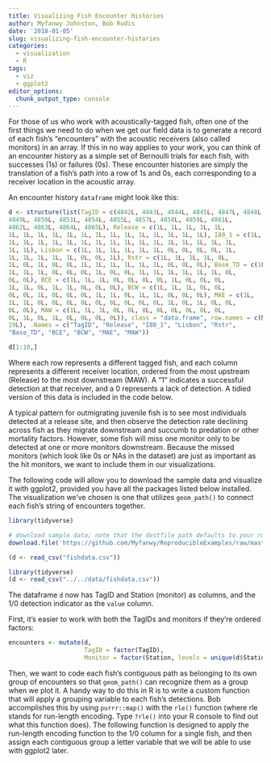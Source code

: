 ```yaml
---
title: Visualizing Fish Encounter Histories
author: Myfanwy Johnston, Bob Rudis
date: '2018-01-05'
slug: visualizing-fish-encounter-histories
categories:
  - visualization
  - R
tags:
  - viz
  - ggplot2
editor_options: 
  chunk_output_type: console
---
```


For those of us who work with acoustically-tagged fish, often one of the first things we need to do when we get our field data is to generate a record of each fish’s "encounters" with the acoustic receivers (also called monitors) in an array.  If this in no way applies to your work, you can think of an encounter history as a simple set of Bernoulli trials for each fish, with successes (1s) or failures (0s).  These encounter histories are simply the translation of a fish's path into a row of 1s and 0s, each corresponding to a receiver location in the acoustic array.  

An encounter history `dataframe` might look like this:

```r
d <- structure(list(TagID = c(4842L, 4843L, 4844L, 4845L, 4847L, 4848L, 
4849L, 4850L, 4851L, 4854L, 4855L, 4857L, 4858L, 4859L, 4861L, 
4862L, 4863L, 4864L, 4865L), Release = c(1L, 1L, 1L, 1L, 1L, 
1L, 1L, 1L, 1L, 1L, 1L, 1L, 1L, 1L, 1L, 1L, 1L, 1L, 1L), I80_1 = c(1L, 
1L, 1L, 1L, 1L, 1L, 1L, 1L, 1L, 1L, 1L, 1L, 1L, 1L, 1L, 1L, 1L, 
1L, 1L), Lisbon = c(1L, 1L, 1L, 1L, 1L, 1L, 0L, 0L, 0L, 0L, 1L, 
1L, 1L, 1L, 1L, 1L, 0L, 0L, 1L), Rstr = c(1L, 1L, 1L, 1L, 0L, 
1L, 0L, 1L, 0L, 0L, 1L, 1L, 1L, 1L, 1L, 1L, 0L, 0L, 0L), Base_TD = c(1L, 
1L, 1L, 1L, 0L, 0L, 0L, 1L, 0L, 0L, 1L, 1L, 1L, 1L, 1L, 1L, 0L, 
0L, 0L), BCE = c(1L, 1L, 1L, 0L, 0L, 0L, 0L, 1L, 0L, 0L, 0L, 
1L, 1L, 0L, 1L, 1L, 0L, 0L, 0L), BCW = c(1L, 1L, 1L, 0L, 0L, 
0L, 0L, 1L, 0L, 0L, 0L, 1L, 1L, 0L, 1L, 1L, 0L, 0L, 0L), MAE = c(1L, 
1L, 1L, 0L, 0L, 0L, 0L, 0L, 0L, 0L, 0L, 0L, 1L, 0L, 1L, 0L, 0L, 
0L, 0L), MAW = c(1L, 1L, 1L, 0L, 0L, 0L, 0L, 0L, 0L, 0L, 0L, 
0L, 1L, 0L, 1L, 0L, 0L, 0L, 0L)), class = "data.frame", row.names = c(NA, 
19L), .Names = c("TagID", "Release", "I80_1", "Lisbon", "Rstr", 
"Base_TD", "BCE", "BCW", "MAE", "MAW"))

d[1:10,]
```

Where each row represents a different tagged fish, and each column represents a different receiver location, ordered from the most upstream (Release) to the most downstream (MAW).  A "1" indicates a successful detection at that receiver, and a 0 represents a lack of detection.  A tidied version of this data is included in the code below.

A typical pattern for outmigrating juvenile fish is to see most individuals detected at a release site, and then observe the detection rate declining across fish as they migrate downstream and succumb to predation or other mortality factors.  However, some fish will miss one monitor only to be detected at one or more monitors downstream.  Because the missed monitors (which look like 0s or NAs in the dataset) are just as important as the hit monitors, we want to include them in our visualizations.

The following code will allow you to download the sample data and visualize it with ggplot2, provided you have all the packages listed below installed.  The visualization we've chosen is one that utilizes `geom_path()` to connect each fish's string of encounters together.

```r
library(tidyverse)

# download sample data; note that the destfile path defaults to your root directory; adjust filepath as necessary.
download.file('https://github.com/Myfanwy/ReproducibleExamples/raw/master/encounterhistories/fishdata.csv', destfile = "fishdata.csv")

(d <- read_csv("fishdata.csv"))

```
```r
library(tidyverse)
(d <- read_csv("../../data/fishdata.csv"))
```

The dataframe `d` now has TagID and Station (monitor) as columns, and the 1/0 detection indicator as the `value` column.

First, it's easier to work with both the TagIDs and monitors if they're ordered factors:
```r
encounters <- mutate(d,
                     TagID = factor(TagID),
                     Monitor = factor(Station, levels = unique(d$Station)))
```

Then, we want to code each fish's contiguous path as belonging to its own group of encounters so that `geom_path()` can recognize them as a group when we plot it.  A handy way to do this in R is to write a custom function that will apply a grouping variable to each fish's detections.  Bob accomplishes this by using `purrr::map()` with the `rle()` function (where rle stands for run-length encoding.  Type `?rle()` into your R console to find out what this function does).  The following function is designed to apply the run-length encoding function to the 1/0 column for a single fish, and then assign each contiguous group a letter variable that we will be able to use with ggplot2 later.


